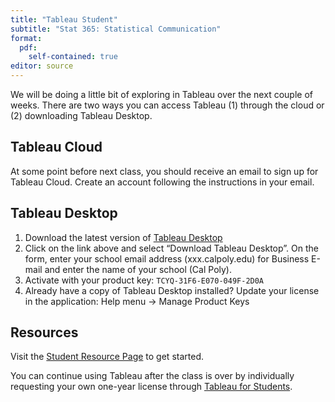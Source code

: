 ```yaml
---
title: "Tableau Student"
subtitle: "Stat 365: Statistical Communication"
format: 
  pdf:
    self-contained: true
editor: source
---
```


We will be doing a little bit of exploring in Tableau over the next couple of weeks. There are two ways you can access Tableau (1) through the cloud or (2) downloading Tableau Desktop.

## Tableau Cloud

At some point before next class, you should receive an email to sign up for Tableau Cloud. Create an account following the instructions in your email.

## Tableau Desktop

1.	Download the latest version of [Tableau Desktop](https://www.tableau.com/tft/activation)
2.	Click on the link above and select “Download Tableau Desktop". On the form, enter your school email address (xxx.calpoly.edu) for Business E-mail and enter the name of your school (Cal Poly).
3.	Activate with your product key:  `TCYQ-31F6-E070-049F-2D0A`
4.	Already have a copy of Tableau Desktop installed? Update your license in the application: Help menu → Manage Product Keys

## Resources

Visit the [Student Resource Page](https://community.tableau.com/s/students) to get started.

You can continue using Tableau after the class is over by individually requesting your own one-year license through [Tableau for Students](http://tableau.com/academic/students).
